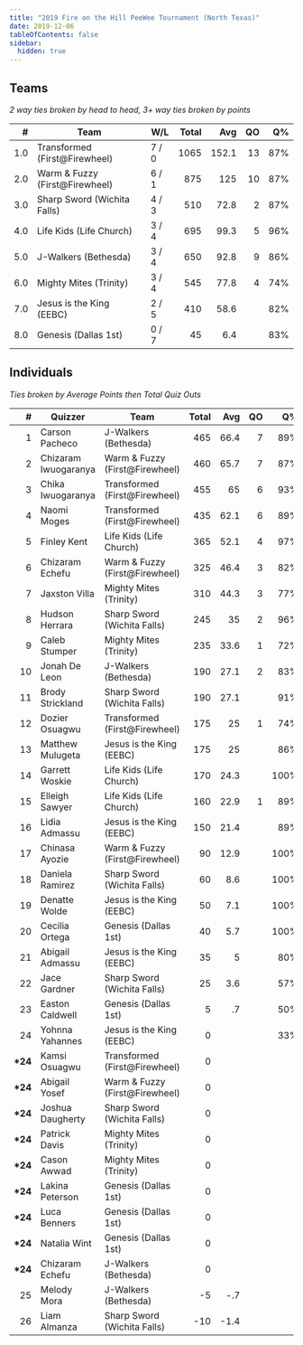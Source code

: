 ```yaml
---
title: "2019 Fire on the Hill PeeWee Tournament (North Texas)"
date: 2019-12-06
tableOfContents: false
sidebar:
  hidden: true
---
```


## Teams

*2 way ties broken by head to head, 3+ way ties broken by points*

|    # | Team                           | W/L   | Total |   Avg |   QO |   Q% |
| ---: | ------------------------------ | ----- | ----: | ----: | ---: | ---: |
|  1.0 | Transformed (First@Firewheel)  | 7 / 0 |  1065 | 152.1 |   13 |  87% |
|  2.0 | Warm & Fuzzy (First@Firewheel) | 6 / 1 |   875 |   125 |   10 |  87% |
|  3.0 | Sharp Sword (Wichita Falls)    | 4 / 3 |   510 |  72.8 |    2 |  87% |
|  4.0 | Life Kids (Life Church)        | 3 / 4 |   695 |  99.3 |    5 |  96% |
|  5.0 | J-Walkers (Bethesda)           | 3 / 4 |   650 |  92.8 |    9 |  86% |
|  6.0 | Mighty Mites (Trinity)         | 3 / 4 |   545 |  77.8 |    4 |  74% |
|  7.0 | Jesus is the King (EEBC)       | 2 / 5 |   410 |  58.6 |      |  82% |
|  8.0 | Genesis (Dallas 1st)           | 0 / 7 |    45 |   6.4 |      |  83% |

## Individuals

*Ties broken by Average Points then Total Quiz Outs*

|        # | Quizzer              | Team                           | Total |  Avg |   QO |   Q% |
| -------: | -------------------- | ------------------------------ | ----: | ---: | ---: | ---: |
|        1 | Carson Pacheco       | J-Walkers (Bethesda)           |   465 | 66.4 |    7 |  89% |
|        2 | Chizaram Iwuogaranya | Warm & Fuzzy (First@Firewheel) |   460 | 65.7 |    7 |  87% |
|        3 | Chika Iwuogaranya    | Transformed (First@Firewheel)  |   455 |   65 |    6 |  93% |
|        4 | Naomi Moges          | Transformed (First@Firewheel)  |   435 | 62.1 |    6 |  89% |
|        5 | Finley Kent          | Life Kids (Life Church)        |   365 | 52.1 |    4 |  97% |
|        6 | Chizaram Echefu      | Warm & Fuzzy (First@Firewheel) |   325 | 46.4 |    3 |  82% |
|        7 | Jaxston Villa        | Mighty Mites (Trinity)         |   310 | 44.3 |    3 |  77% |
|        8 | Hudson Herrara       | Sharp Sword (Wichita Falls)    |   245 |   35 |    2 |  96% |
|        9 | Caleb Stumper        | Mighty Mites (Trinity)         |   235 | 33.6 |    1 |  72% |
|       10 | Jonah De Leon        | J-Walkers (Bethesda)           |   190 | 27.1 |    2 |  83% |
|       11 | Brody Strickland     | Sharp Sword (Wichita Falls)    |   190 | 27.1 |      |  91% |
|       12 | Dozier Osuagwu       | Transformed (First@Firewheel)  |   175 |   25 |    1 |  74% |
|       13 | Matthew Mulugeta     | Jesus is the King (EEBC)       |   175 |   25 |      |  86% |
|       14 | Garrett Woskie       | Life Kids (Life Church)        |   170 | 24.3 |      | 100% |
|       15 | Elleigh Sawyer       | Life Kids (Life Church)        |   160 | 22.9 |    1 |  89% |
|       16 | Lidia Admassu        | Jesus is the King (EEBC)       |   150 | 21.4 |      |  89% |
|       17 | Chinasa Ayozie       | Warm & Fuzzy (First@Firewheel) |    90 | 12.9 |      | 100% |
|       18 | Daniela Ramirez      | Sharp Sword (Wichita Falls)    |    60 |  8.6 |      | 100% |
|       19 | Denatte Wolde        | Jesus is the King (EEBC)       |    50 |  7.1 |      | 100% |
|       20 | Cecilia Ortega       | Genesis (Dallas 1st)           |    40 |  5.7 |      | 100% |
|       21 | Abigail Admassu      | Jesus is the King (EEBC)       |    35 |    5 |      |  80% |
|       22 | Jace Gardner         | Sharp Sword (Wichita Falls)    |    25 |  3.6 |      |  57% |
|       23 | Easton Caldwell      | Genesis (Dallas 1st)           |     5 |   .7 |      |  50% |
|       24 | Yohnna Yahannes      | Jesus is the King (EEBC)       |     0 |      |      |  33% |
| **\*24** | Kamsi Osuagwu        | Transformed (First@Firewheel)  |     0 |      |      |      |
| **\*24** | Abigail Yosef        | Warm & Fuzzy (First@Firewheel) |     0 |      |      |      |
| **\*24** | Joshua Daugherty     | Sharp Sword (Wichita Falls)    |     0 |      |      |      |
| **\*24** | Patrick Davis        | Mighty Mites (Trinity)         |     0 |      |      |      |
| **\*24** | Cason Awwad          | Mighty Mites (Trinity)         |     0 |      |      |      |
| **\*24** | Lakina Peterson      | Genesis (Dallas 1st)           |     0 |      |      |      |
| **\*24** | Luca Benners         | Genesis (Dallas 1st)           |     0 |      |      |      |
| **\*24** | Natalia Wint         | Genesis (Dallas 1st)           |     0 |      |      |      |
| **\*24** | Chizaram Echefu      | J-Walkers (Bethesda)           |     0 |      |      |      |
|       25 | Melody Mora          | J-Walkers (Bethesda)           |    -5 |  -.7 |      |      |
|       26 | Liam Almanza         | Sharp Sword (Wichita Falls)    |   -10 | -1.4 |      |      |

